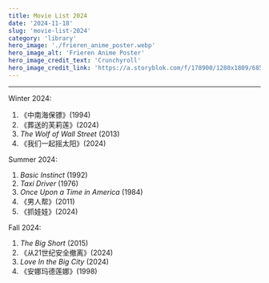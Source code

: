 ```yaml
---
title: Movie List 2024
date: '2024-11-18'
slug: 'movie-list-2024'
category: 'library'
hero_image: './frieren_anime_poster.webp'
hero_image_alt: 'Frieren Anime Poster'
hero_image_credit_text: 'Crunchyroll'
hero_image_credit_link: 'https://a.storyblok.com/f/178900/1280x1809/68550494ec/frieren-beyond-journey-s-end-key-visual.jpg/m/filters:quality(95)format(webp)'
---
```


---

Winter 2024:

1. 《中南海保镖》(1994)
2. 《葬送的芙莉莲》(2024)
3. _The Wolf of Wall Street_ (2013)
4. 《我们一起摇太阳》(2024)

Summer 2024:

1. _Basic Instinct_ (1992)
2. _Taxi Driver_ (1976)
3. _Once Upon a Time in America_ (1984)
4. 《男人帮》(2011)
5. 《抓娃娃》(2024)

Fall 2024:

1. _The Big Short_ (2015)
2. 《从21世纪安全撤离》(2024)
3. _Love In the Big City_ (2024)
4. 《安娜玛德莲娜》(1998)